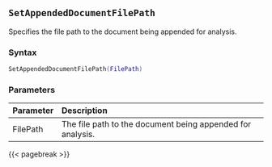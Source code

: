 ## `SetAppendedDocumentFilePath` {#batch-setappendeddocumentfilepath}

Specifies the file path to the document being appended for analysis.

### Syntax {-}

``` .lua
SetAppendedDocumentFilePath(FilePath)
```

### Parameters {-}

**Parameter** | **Description**
| :-- | :-- |
FilePath | The file path to the document being appended for analysis.

{{< pagebreak >}}